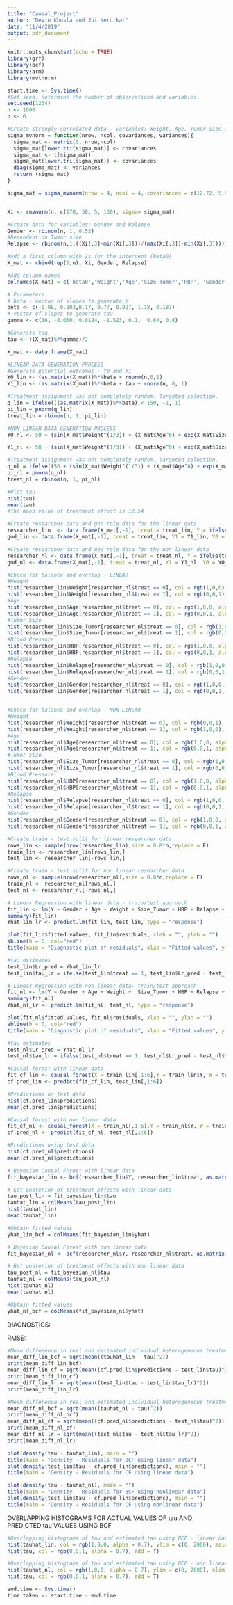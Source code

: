 ```yaml
---
title: "Causal_Project"
author: "Devin Khosla and Jui Nerurkar"
date: "11/4/2019"
output: pdf_document
---
```


```r
knitr::opts_chunk$set(echo = TRUE)
library(grf)
library(bcf)
library(arm)
library(mvtnorm)
```

```r
start.time <- Sys.time()
#Set seed, determine the number of observations and variables.
set.seed(1234)
n <- 1000
p <- 6
```


```r
#Create strongly correlated data - variables: Weight, Age, Tumor Size and Blood Pressure
sigma_mvnorm = function(nrow, ncol, covariances, variances){
  sigma_mat <- matrix(0, nrow,ncol)
  sigma_mat[lower.tri(sigma_mat)] <- covariances
  sigma_mat <- t(sigma_mat)
  sigma_mat[lower.tri(sigma_mat)] <- covariances
  diag(sigma_mat) <- variances
  return (sigma_mat)
}

sigma_mat = sigma_mvnorm(nrow = 4, ncol = 4, covariances = c(12.72, 5.81, 19, 3.5, 13.43, 5.65), variances = c(20, 10, 2, 25))


Xi <- rmvnorm(n, c(170, 50, 5, 130), sigma= sigma_mat)

#Create data for variables: Gender and Relapse
Gender <- rbinom(n, 1, 0.52)
#Dependent on Tumor size
Relapse <- rbinom(n,1,((Xi[,3]-min(Xi[,3]))/(max(Xi[,3])-min(Xi[,3]))))
```


```r
#Add a first column with 1s for the intercept (beta0)
X_mat <- cbind(rep(1,n), Xi, Gender, Relapse)

#Add column names
colnames(X_mat) = c('beta0','Weight','Age','Size_Tumor','HBP', 'Gender','Relapse')

# Parameters 
# beta - vector of slopes to generate Y
beta <- c(-0.98, 0.803,0.17, 0.77, 0.027, 1.18, 0.187)
# vector of slopes to generate tau
gamma <- c(16, -0.060, 0.0124, -1.523, 0.1,  0.64, 0.8)

#Generate tau
tau <- ((X_mat)%*%gamma)/2
```

```r
X_mat <- data.frame(X_mat)
```

```r
#LINEAR DATA GENERATION PROCESS 
#Generate potential outcomes - Y0 and Y1 
Y0_lin <- (as.matrix(X_mat))%*%beta + rnorm(n,0,1)
Y1_lin <- (as.matrix(X_mat))%*%beta + tau + rnorm(n, 0, 1)

#Treatment assignment was not completely random. Targeted selection.
q_lin = ifelse(((as.matrix(X_mat))%*%beta) < 150, -1, 1)
pi_lin = pnorm(q_lin)
treat_lin = rbinom(n, 1, pi_lin)
```


```r
#NON LINEAR DATA GENERATION PROCESS
Y0_nl <- 50 + (sin(X_mat$Weight^(1/3)) + (X_mat$Age^6) + exp(X_mat$Size_Tumor) + X_mat$Relapse) *(10^-9) + rnorm(n, 0, 1)

Y1_nl <- 50 + (sin(X_mat$Weight^(1/3)) + (X_mat$Age^6) + exp(X_mat$Size_Tumor) + X_mat$Relapse) *(10^-9) + rnorm(n, 0, 1) + tau

#Treatment assignment was not completely random. Targeted selection.
q_nl = ifelse((50 + (sin(X_mat$Weight^(1/3)) + (X_mat$Age^6) + exp(X_mat$Size_Tumor) + X_mat$Relapse) *(10^-9) + rbeta(n,0.5,1/3)) < 70, -1, 1)
pi_nl = pnorm(q_nl)
treat_nl = rbinom(n, 1, pi_nl)
```

```r
#Plot tau
hist(tau)
mean(tau)
#The mean value of treatment effect is 12.54
```


```r
#Create researcher data and god role data for the linear data
researcher_lin  <- data.frame(X_mat[,-1], treat = treat_lin, Y = ifelse(treat_lin == 1, Y1_lin, Y0_lin), tau = tau, Y1 = Y1_lin, Y0 = Y0_lin)
god_lin <- data.frame(X_mat[,-1], treat = treat_lin, Y1 = Y1_lin, Y0 = Y0_lin, tau = tau)

#Create researcher data and god role data for the non linear data
researcher_nl <- data.frame(X_mat[,-1], treat = treat_nl, Y = ifelse(treat_nl == 1, Y1_nl, Y0_nl), tau = tau, Y1 = Y1_nl, Y0 = Y0_nl)
god_nl <- data.frame(X_mat[,-1], treat = treat_nl, Y1 = Y1_nl, Y0 = Y0_nl, tau = tau)
```

```r
#Check for balance and overlap - LINEAR
#Weight
hist(researcher_lin$Weight[researcher_nl$treat == 0], col = rgb(1,0,0),main = "Overlap", xlim = c(150, 190))
hist(researcher_lin$Weight[researcher_nl$treat == 1], col = rgb(0,0,1), add = T)
#Age
hist(researcher_lin$Age[researcher_nl$treat == 0], col = rgb(1,0,0, alpha = 0.7))
hist(researcher_lin$Age[researcher_nl$treat == 1], col = rgb(0,0,1, alpha = 0.7), add = T)
#Tumor Size
hist(researcher_lin$Size_Tumor[researcher_nl$treat == 0], col = rgb(1,0,0, alpha = 0.7))
hist(researcher_lin$Size_Tumor[researcher_nl$treat == 1], col = rgb(0,0,1, alpha = 0.7), add = T)
#Blood Pressure
hist(researcher_lin$HBP[researcher_nl$treat == 0], col = rgb(1,0,0, alpha = 0.7))
hist(researcher_lin$HBP[researcher_nl$treat == 1], col = rgb(0,0,1, alpha = 0.7), add = T)
#Relapse
hist(researcher_lin$Relapse[researcher_nl$treat == 0], col = rgb(1,0,0, alpha = 0.7))
hist(researcher_lin$Relapse[researcher_nl$treat == 1], col = rgb(0,0,1, alpha = 0.7), add = T)
#Gender
hist(researcher_lin$Gender[researcher_nl$treat == 0], col = rgb(1,0,0, alpha = 0.7))
hist(researcher_lin$Gender[researcher_nl$treat == 1], col = rgb(0,0,1, alpha = 0.7), add = T)


#Check for balance and overlap - NON LINEAR
#Weight
hist(researcher_nl$Weight[researcher_nl$treat == 0], col = rgb(0,0,1), xlim = c(150, 190))
hist(researcher_nl$Weight[researcher_nl$treat == 1], col = rgb(1,0,0), add = T)
#Age
hist(researcher_nl$Age[researcher_nl$treat == 0], col = rgb(1,0,0, alpha = 0.7))
hist(researcher_nl$Age[researcher_nl$treat == 1], col = rgb(0,0,1, alpha = 0.7), add = T)
#Tumor Size
hist(researcher_nl$Size_Tumor[researcher_nl$treat == 0], col = rgb(1,0,0, alpha = 0.7))
hist(researcher_nl$Size_Tumor[researcher_nl$treat == 1], col = rgb(0,0,1, alpha = 0.7), add = T)
#Blood Pressure
hist(researcher_nl$HBP[researcher_nl$treat == 0], col = rgb(1,0,0, alpha = 0.7))
hist(researcher_nl$HBP[researcher_nl$treat == 1], col = rgb(0,0,1, alpha = 0.7), add = T)
#Relapse
hist(researcher_nl$Relapse[researcher_nl$treat == 0], col = rgb(1,0,0, alpha = 0.7))
hist(researcher_nl$Relapse[researcher_nl$treat == 1], col = rgb(0,0,1, alpha = 0.7), add = T)
#Gender
hist(researcher_nl$Gender[researcher_nl$treat == 0], col = rgb(1,0,0, alpha = 0.7))
hist(researcher_nl$Gender[researcher_nl$treat == 1], col = rgb(0,0,1, alpha = 0.7), add = T)

```


```r
#Create train - test split for linear researcher data
rows_lin <- sample(nrow(researcher_lin),size = 0.8*n,replace = F)
train_lin <- researcher_lin[rows_lin,]
test_lin <- researcher_lin[-rows_lin,]

#Create train - test split for non linear researcher data
rows_nl <- sample(nrow(researcher_nl),size = 0.8*n,replace = F)
train_nl <- researcher_nl[rows_nl,]
test_nl <- researcher_nl[-rows_nl,]
```

```r
# Linear Regression with linear data - train/test approach
fit_lin <- lm(Y ~ Gender + Age + Weight + Size_Tumor + HBP + Relapse + treat + treat*Gender + treat*Relapse ,data = train_lin)
summary(fit_lin)
Yhat_lin_lr <- predict.lm(fit_lin, test_lin, type = "response")

plot(fit_lin$fitted.values, fit_lin$residuals, xlab = "", ylab = "")
abline(h = 0, col="red")
title(main = "Diagnostic plot of residuals", xlab = "Fitted values", ylab = "Residuals")

#tau estimates
test_lin$Lr_pred = Yhat_lin_lr
test_lin$tau_lr = ifelse(test_lin$treat == 1, test_lin$Lr_pred - test_lin$Y0, test_lin$Y1 - test_lin$Lr_pred)

```

```r
# Linear Regression with non linear data- train/test approach
fit_nl <- lm(Y ~ Gender + Age + Weight +  Size_Tumor + HBP + Relapse + treat + treat*Gender + treat*Relapse, data = train_nl)
summary(fit_nl)
Yhat_nl_lr <- predict.lm(fit_nl, test_nl, type = "response")

plot(fit_nl$fitted.values, fit_nl$residuals, xlab = "", ylab = "")
abline(h = 0, col="red")
title(main = "Diagnostic plot of residuals", xlab = "Fitted values", ylab = "Residuals")

#tau estimates
test_nl$Lr_pred = Yhat_nl_lr
test_nl$tau_lr = ifelse(test_nl$treat == 1, test_nl$Lr_pred - test_nl$Y0, test_nl$Y1 - test_nl$Lr_pred)


```

```r
#Causal forest with linear data
fit_cf_lin <- causal_forest(X = train_lin[,1:6],Y = train_lin$Y, W = train_lin$treat)
cf.pred_lin <- predict(fit_cf_lin, test_lin[,1:6])

#Predictions on test data
hist(cf.pred_lin$predictions)
mean(cf.pred_lin$predictions)
```

```r
#Causal forest with non linear data
fit_cf_nl <- causal_forest(X = train_nl[,1:6],Y = train_nl$Y, W = train_nl$treat)
cf.pred_nl <- predict(fit_cf_nl, test_nl[,1:6])

#Predictions using test data
hist(cf.pred_nl$predictions)
mean(cf.pred_nl$predictions)
```

```r
# Bayesian Causal Forest with linear data
fit_bayesian_lin <- bcf(researcher_lin$Y, researcher_lin$treat, as.matrix(researcher_lin[,1:6]),as.matrix(researcher_lin[,1:6]), pihat = pi_lin, nburn = 2000, nsim = 2000)

# Get posterior of treatment effects with linear data
tau_post_lin = fit_bayesian_lin$tau
tauhat_lin = colMeans(tau_post_lin)
hist(tauhat_lin)
mean(tauhat_lin)

#Obtain fitted values
yhat_lin_bcf = colMeans(fit_bayesian_lin$yhat)
```

```r
# Bayesian Causal Forest with non linear data
fit_bayesian_nl <- bcf(researcher_nl$Y, researcher_nl$treat, as.matrix(researcher_nl[,1:6]),as.matrix(researcher_nl[,1:6]), pihat = pi_nl, nburn = 2000, nsim = 2000)

# Get posterior of treatment effects with non linear data
tau_post_nl = fit_bayesian_nl$tau
tauhat_nl = colMeans(tau_post_nl)
hist(tauhat_nl)
mean(tauhat_nl)

#Obtain fitted values
yhat_nl_bcf = colMeans(fit_bayesian_nl$yhat)
```


DIAGNOSTICS:

RMSE:
```r
#Mean difference in real and estimated individual heterogeneous treatment effects for linear data
mean_diff_lin_bcf = sqrt(mean((tauhat_lin - tau)^2))
print(mean_diff_lin_bcf)
mean_diff_lin_cf = sqrt(mean((cf.pred_lin$predictions - test_lin$tau)^2))
print(mean_diff_lin_cf)
mean_diff_lin_lr = sqrt(mean((test_lin$tau - test_lin$tau_lr)^2))
print(mean_diff_lin_lr)

#Mean difference in real and estimated individual heterogeneous treatment effects for non - linear data
mean_diff_nl_bcf = sqrt(mean((tauhat_nl - tau)^2))
print(mean_diff_nl_bcf)
mean_diff_nl_cf = sqrt(mean((cf.pred_nl$predictions - test_nl$tau)^2))
print(mean_diff_nl_cf)
mean_diff_nl_lr = sqrt(mean((test_nl$tau - test_nl$tau_lr)^2))
print(mean_diff_nl_lr)
```

```r
plot(density(tau - tauhat_lin), main = "")
title(main = "Density - Residuals for BCF using linear data")
plot(density(test_lin$tau - cf.pred_lin$predictions), main = "")
title(main = "Density - Residuals for CF using linear data")
```

```r
plot(density(tau - tauhat_nl), main = "")
title(main = "Density - Residuals for BCF using nonlinear data")
plot(density(test_lin$tau - cf.pred_lin$predictions), main = "")
title(main = "Density - Residuals for CF using nonlinear data")
```

OVERLAPPING HISTOGRAMS FOR ACTUAL VALUES OF tau AND PREDICTED tau VALUES USING BCF
```r
#Overlapping histograms of tau and estimated tau using BCF - linear data
hist(tauhat_lin, col = rgb(1,0,0, alpha = 0.7), ylim = c(0, 2000), main = "Overlapping Histogram - tau and predicted tau - BCF- Linear data", xlab = "tau/predicted tau")
hist(tau, col = rgb(0,0,1, alpha = 0.7), add = T)

#Overlapping histograms of tau and estimated tau using BCF - non linear data
hist(tauhat_nl, col = rgb(1,0,0, alpha = 0.7), ylim = c(0, 2000), xlim = c(5, 25), main = "Overlapping Histogram - tau and predicted tau - BCF- Nonlinear data", xlab = "tau/predicted tau")
hist(tau, col = rgb(0,0,1, alpha = 0.7), add = T)

end.time <- Sys.time()
time.taken <- start.time - end.time
```






